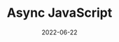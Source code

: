 ---
title: "Async JavaScript"
date: "2022-06-22"
caption: "When used properly, gradients can add flavor to your layout."

published: true

hero_image: "./image1.png"
hero_image_alt: "gradient button in code"
hero_image_credit: "Michael McAuliffe"
---